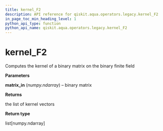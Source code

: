 ```yaml
---
title: kernel_F2
description: API reference for qiskit.aqua.operators.legacy.kernel_F2
in_page_toc_min_heading_level: 1
python_api_type: function
python_api_name: qiskit.aqua.operators.legacy.kernel_F2
---
```


# kernel\_F2

<Function id="qiskit.aqua.operators.legacy.kernel_F2" name="kernel_F2" isDedicatedPage={true} github="https://github.com/qiskit-community/qiskit-aqua/tree/stable/0.7/qiskit/aqua/operators/legacy/common.py" signature="kernel_F2(matrix_in)">
  Computes the kernel of a binary matrix on the binary finite field

  **Parameters**

  **matrix\_in** (*numpy.ndarray*) – binary matrix

  **Returns**

  the list of kernel vectors

  **Return type**

  list\[numpy.ndarray]
</Function>

